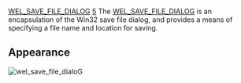 [[Property:title|WEL_SAVE_FILE_DIALOG]]
[[Property:weight|5]]
The [[ref:libraries/wel/reference/wel_save_file_dialog_chart|WEL_SAVE_FILE_DIALOG]]  is an encapsulation of the Win32 save file dialog, and provides a means of specifying a file name and location for saving. 

==Appearance==
 [[Image:wel-save-file-dialog|wel_save_file_dialoG]]  <br/>
<br/>

{{seealso| '''See also''' <br/>
[[Standard Dialogs|Standard dialogs]]  <br/>
[[WEL_OPEN_FILE_DIALOG|WEL_OPEN_FILE_DIALOG]]  }}




